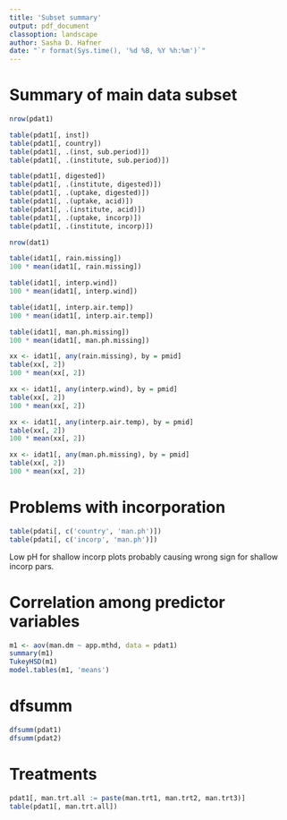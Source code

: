 ```yaml
---
title: 'Subset summary'
output: pdf_document
classoption: landscape
author: Sasha D. Hafner
date: "`r format(Sys.time(), '%d %B, %Y %h:%m')`"
---
```


# Summary of main data subset

```r
nrow(pdat1)
```


```r
table(pdat1[, inst])
table(pdat1[, country])
table(pdat1[, .(inst, sub.period)])
table(pdat1[, .(institute, sub.period)])
```

```r
table(pdat1[, digested])
table(pdat1[, .(institute, digested)])
table(pdat1[, .(uptake, digested)])
table(pdat1[, .(uptake, acid)])
table(pdat1[, .(institute, acid)])
table(pdat1[, .(uptake, incorp)])
table(pdat1[, .(institute, incorp)])
```

```r
nrow(dat1)
```

```r
table(idat1[, rain.missing])
100 * mean(idat1[, rain.missing])

table(idat1[, interp.wind])
100 * mean(idat1[, interp.wind])

table(idat1[, interp.air.temp])
100 * mean(idat1[, interp.air.temp])

table(idat1[, man.ph.missing])
100 * mean(idat1[, man.ph.missing])
```

```r
xx <- idat1[, any(rain.missing), by = pmid]
table(xx[, 2])
100 * mean(xx[, 2])

xx <- idat1[, any(interp.wind), by = pmid]
table(xx[, 2])
100 * mean(xx[, 2])

xx <- idat1[, any(interp.air.temp), by = pmid]
table(xx[, 2])
100 * mean(xx[, 2])

xx <- idat1[, any(man.ph.missing), by = pmid]
table(xx[, 2])
100 * mean(xx[, 2])
```

# Problems with incorporation

```r
table(pdati[, c('country', 'man.ph')])
table(pdati[, c('incorp', 'man.ph')])
```

Low pH for shallow incorp plots probably causing wrong sign for shallow incorp pars.

# Correlation among predictor variables

```r
m1 <- aov(man.dm ~ app.mthd, data = pdat1)
summary(m1)
TukeyHSD(m1)
model.tables(m1, 'means')
```

# dfsumm

```r
dfsumm(pdat1)
dfsumm(pdat2)
```

# Treatments

```r
pdat1[, man.trt.all := paste(man.trt1, man.trt2, man.trt3)]
table(pdat1[, man.trt.all])
```


